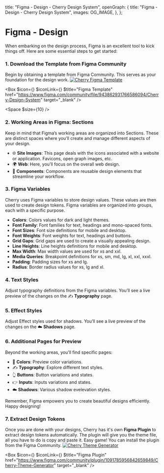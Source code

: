 
  title: "Figma - Design - Cherry Design System",
  openGraph: {
    title: "Figma - Design - Cherry Design System",
    images: OG_IMAGE,
  },
};

# Figma - Design

When embarking on the design process, Figma is an excellent tool to kick things off. Here are some essential steps to get started:

### 1. Download the Template from Figma Community

Begin by obtaining a template from Figma Community. This serves as your foundation for the design work.
[![Cherry Figma Template](/figma-template.jpg)](https://www.figma.com/community/file/943862931766586094/Cherry-Design-System)

<Box
  $icon={<IconFile />}
  $iconLink={<IconFigma />}
  $title="Figma Template"
  href="https://www.figma.com/community/file/943862931766586094/Cherry-Design-System"
  target="_blank"
/>

<Space $size={10} />

### 2. Working Areas in Figma: Sections

Keep in mind that Figma’s working areas are organized into Sections. These are distinct spaces where you’ll create and manage different aspects of your design.

-   🌐 **Site Images**: This page deals with the icons associated with a website or application. Favicons, open graph images, etc.
-   🌍 **Web**: Here, you’ll focus on the overall web design.
-   🧩 **Components**: Components are reusable design elements that streamline your workflow.

### 3. Figma Variables

Cherry uses Figma variables to store design values. These values are then used to create design tokens. Figma variables are organized into groups, each with a specific purpose.

-   **Colors**: Colors values for dark and light themes.
-   **Font Family**: Font families for text, headings and mono-spaced fonts.
-   **Font Sizes**: Font size definitions for mobile and desktop.
-   **Font Weights**: Font weights for text, headings and buttons.
-   **Grid Gaps**: Grid gaps are used to create a visually appealing design.
-   **Line Heights**: Line heights definitions for mobile and desktop.
-   **Max Width**: Max width values are used for xs and xxl.
-   **Media Queries**: Breakpoint definitions for xs, sm, md, lg, xl, xxl, xxxl.
-   **Padding**: Padding sizes for xs and lg.
-   **Radius**: Border radius values for xs, lg and xl.

### 4. Text Styles

Adjust typography definitions from the Figma variables. You’ll see a live preview of the changes on the ✍️ **Typography** page.

### 5. Effect Styles

Adjust Effect styles used for shadows. You’ll see a live preview of the changes on the ☁️ **Shadows** page.

### 6. Additional Pages for Preview

Beyond the working areas, you’ll find specific pages:

-   🎨 **Colors**: Preview color variations.
-   ✍️ **Typography**: Explore different text styles.
-   👆 **Buttons**: Button variations and states.
-   👉 **Inputs**: Inputs variations and states.
-   ☁️ **Shadows**: Various shadow evelevation styles.

Remember, Figma empowers you to create beautiful designs efficiently. Happy designing!

### 7. Extract Design Tokens

Once you are done with your designs, Cherry has it's own **Figma Plugin** to extract design tokens automatically. The plugin will give you the theme file, all you have to do is copy and paste it. Easy game! You can install the plugin from the Figma Community.
[![Cherry Theme Generator](/figma-plugin.jpg)](https://www.figma.com/community/plugin/1091785956842659849/Cherry-Theme-Generator)

<Box
  $icon={<IconPlugin />}
  $iconLink={<IconFigma />}
  $title="Figma Plugin"
  href="https://www.figma.com/community/plugin/1091785956842659849/Cherry-Theme-Generator"
  target="_blank"
/>
